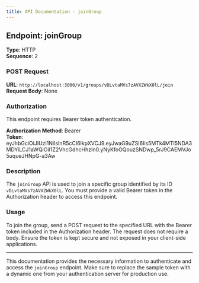 ```yaml
---
title: API Documentation - joinGroup
---
```


## Endpoint: joinGroup

**Type**: HTTP  
**Sequence**: 2

### POST Request

**URL**: `http://localhost:3000/v1/groups/vDLvtaMVs7zAVXZWkX0lL/join`  
**Request Body**: None

### Authorization

This endpoint requires Bearer token authentication.

**Authorization Method**: Bearer  
**Token**: eyJhbGciOiJIUzI1NiIsInR5cCI6IkpXVCJ9.eyJwaG9uZSI6Iis5MTk4MTI5NDA3MDYiLCJ1aWQiOiI1Z2VhcGdhcHhzIn0.yNyKfoOQouzSNDwp_5rJ9CAEMVJo5uqueJHNpG-a3Aw

### Description

The `joinGroup` API is used to join a specific group identified by its ID `vDLvtaMVs7zAVXZWkX0lL`. You must provide a valid Bearer token in the Authorization header to access this endpoint.

### Usage

To join the group, send a POST request to the specified URL with the Bearer token included in the Authorization header. The request does not require a body. Ensure the token is kept secure and not exposed in your client-side applications.

---

This documentation provides the necessary information to authenticate and access the `joinGroup` endpoint. Make sure to replace the sample token with a dynamic one from your authentication server for production use.